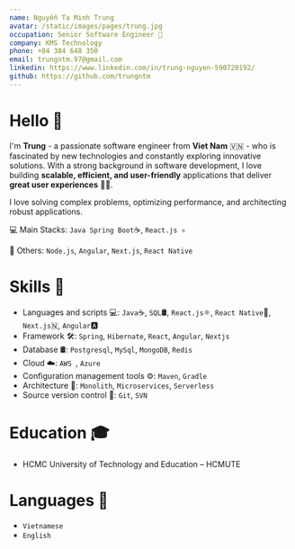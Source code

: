 ```yaml
---
name: Nguyễn Tạ Minh Trung
avatar: /static/images/pages/trung.jpg
occupation: Senior Software Engineer 🚀
company: KMS Technology
phone: +84 384 648 350
email: trungntm.97@gmail.com
linkedin: https://www.linkedin.com/in/trung-nguyen-590720192/
github: https://github.com/trungntm
---
```


# Hello 👋

I'm **Trung** - a passionate software engineer from **Viet Nam** 🇻🇳 - who is fascinated by new technologies and constantly exploring innovative solutions. With a strong background in software development, I love building **scalable, efficient, and user-friendly** applications that deliver **great user experiences** 🧑‍💻.

I love solving complex problems, optimizing performance, and architecting robust applications.

💻 Main Stacks: `Java Spring Boot`☕, `React.js ⚛️`

🚀 Others: `Node.js`, `Angular`, `Next.js`, `React Native`

# Skills 💪

- Languages and scripts 💻: `Java`☕, `SQL`🛢️, `React.js`⚛️, `React Native`📱, `Next.js`🇳, `Angular`🅰️
- Framework 🛠️: `Spring`, `Hibernate`, `React`, `Angular`, `Nextjs`
- Database 🛢: `Postgresql`, `MySql`, `MongoDB`, `Redis`
- Cloud ☁️: `AWS `, `Azure`
- Configuration management tools ⚙️: `Maven`, `Gradle`
- Architecture 📐: `Monolith`, `Microservices`, `Serverless`
- Source version control 🔸: `Git`, `SVN`

# Education 🎓

- HCMC University of Technology and Education – HCMUTE

# Languages 💬

- `Vietnamese`
- `English`
